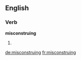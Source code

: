 ==English==

===Verb===
'''misconstruing'''

# {{present participle of|[[misconstrue]]}}

[[de:misconstruing]]
[[fr:misconstruing]]